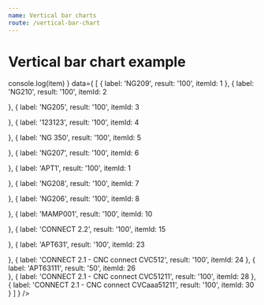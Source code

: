 ```yaml
---
name: Vertical bar charts
route: /vertical-bar-chart
---
```



# Vertical bar chart example
<Playground>
    <VerticalBarChart
        showBarLabel
        yComplement='%'
        xType='category'
        yType='value'
        color={ 'green' }
        title='Bar Chart example'
        toolboxTooltip={{ saveAsImage: 'save' }}
        tooltip={ { label: 'Equipamento', result: 'Disponibilidade' } }
        onClickBar={ item => console.log(item) }
        data={ [
  {
    label: 'NG209',
    result: '100',
    itemId: 1
  },
  {
    label: 'NG210',
    result: '100',
    itemId: 2
    
  },
  {
    label: 'NG205',
    result: '100',
    itemId: 3
    
  },
  {
    label: '123123',
    result: '100',
    itemId: 4
    
  },
  {
    label: 'NG 350',
    result: '100',
    itemId: 5
    
  },
  {
    label: 'NG207',
    result: '100',
    itemId: 6
    
  },
  {
    label: 'APT1',
    result: '100',
    itemId: 1
    
  },
  {
    label: 'NG208',
    result: '100',
    itemId: 7
    
  },
  {
    label: 'NG206',
    result: '100',
    itemId: 8
    
  },
  {
    label: 'MAMP001',
    result: '100',
    itemId: 10
    
  },
  {
    label: 'CONNECT 2.2',
    result: '100',
    itemId: 15
    
  },
  {
    label: 'APT631',
    result: '100',
    itemId: 23
    
  },
  {
    label: 'CONNECT 2.1 - CNC connect CVC512',
    result: '100',
    itemId: 24
  },
  {
    label: 'APT63111',
    result: '50',
    itemId: 26    
  },
  {
    label: 'CONNECT 2.1 - CNC connect CVC51211',
    result: '100',
    itemId: 28
  },
  {
    label: 'CONNECT 2.1 - CNC connect CVCaaa51211',
    result: '100',
    itemId: 30
  }
] } 
    />
</Playground>


